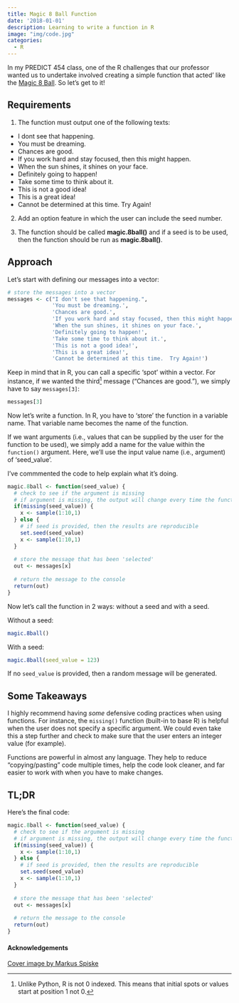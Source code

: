 ```yaml
---
title: Magic 8 Ball Function
date: '2018-01-01'
description: Learning to write a function in R
image: "img/code.jpg"
categories:
  - R
---
```


In my PREDICT 454 class, one of the R challenges that our professor wanted us to undertake involved creating a simple function that acted’ like the [Magic 8 Ball](https://en.wikipedia.org/wiki/Magic_8-Ball). So let’s get to it!

## Requirements

1. The function must output one of the following texts:

- I dont see that happening.
- You must be dreaming.
- Chances are good.
- If you work hard and stay focused, then this might happen.
- When the sun shines, it shines on your face.
- Definitely going to happen!
- Take some time to think about it.
- This is not a good idea!
- This is a great idea!
- Cannot be determined at this time. Try Again!

2. Add an option feature in which the user can include the seed number.

3. The function should be called **magic.8ball()** and if a seed is to be used, then the function should be run as **magic.8ball(<seed number>)**.

## Approach

Let's start with defining our messages into a vector:

```r
# store the messages into a vector
messages <- c("I don't see that happening.",
              'You must be dreaming.',
              'Chances are good.',
              'If you work hard and stay focused, then this might happen.',
              'When the sun shines, it shines on your face.',
              'Definitely going to happen!',
              'Take some time to think about it.',
              'This is not a good idea!',
              'This is a great idea!',
              'Cannot be determined at this time.  Try Again!')
```

Keep in mind that in R, you can call a specific 'spot' within a vector. For instance, if we wanted the third^[Unlike Python, R is not 0 indexed. This means that initial spots or values start at position 1 not 0.] message ("Chances are good."), we simply have to say `messages[3]`:

```r
messages[3]
```

Now let's write a function. In R, you have to 'store' the function in a variable name. That variable name becomes the name of the function.

If we want arguments (i.e., values that can be supplied by the user for the function to be used), we simply add a name for the value within the `function()` argument. Here, we'll use the input value name (i.e., argument) of 'seed_value'.

I've commmented the code to help explain what it's doing.

```r
magic.8ball <- function(seed_value) {
  # check to see if the argument is missing
  # if argument is missing, the output will change every time the function is run
  if(missing(seed_value)) {
    x <- sample(1:10,1)
  } else {
    # if seed is provided, then the results are reproducible
    set.seed(seed_value)
    x <- sample(1:10,1)
  }
  
  # store the message that has been 'selected'
  out <- messages[x]
  
  # return the message to the console
  return(out)
}
```

Now let's call the function in 2 ways: without a seed and with a seed.

Without a seed:

```r
magic.8ball()
```

With a seed:

```r
magic.8ball(seed_value = 123)
```

If no `seed_value` is provided, then a random message will be generated.

## Some Takeaways

I highly recommend having *some* defensive coding practices when using functions. For instance, the `missing()` function (built-in to base R) is helpful when the user does not specify a specific argument. We could even take this a step further and check to make sure that the user enters an integer value (for example).

Functions are powerful in almost any language. They help to reduce "copying/pasting" code multiple times, help the code look cleaner, and far easier to work with when you have to make changes.

## TL;DR

Here's the final code:

```r
magic.8ball <- function(seed_value) {
  # check to see if the argument is missing
  # if argument is missing, the output will change every time the function is run
  if(missing(seed_value)) {
    x <- sample(1:10,1)
  } else {
    # if seed is provided, then the results are reproducible
    set.seed(seed_value)
    x <- sample(1:10,1)
  }
  
  # store the message that has been 'selected'
  out <- messages[x]
  
  # return the message to the console
  return(out)
}
```



#### Acknowledgements {.appendix}

[Cover image by Markus Spiske]("https://unsplash.com/@markusspiske?utm_source=unsplash&utm_medium=referral&utm_content=creditCopyText")